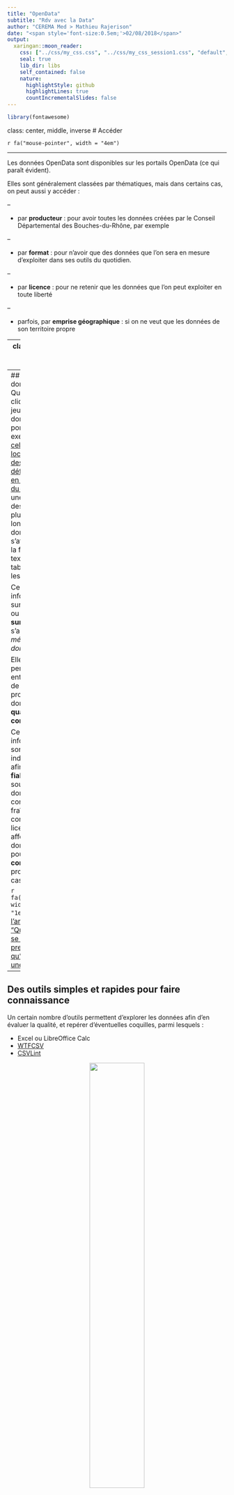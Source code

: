 ```yaml
---
title: "OpenData"
subtitle: "Rdv avec la Data"
author: "CEREMA Med > Mathieu Rajerison"
date: "<span style='font-size:0.5em;'>02/08/2018</span>"
output:
  xaringan::moon_reader:
    css: ["../css/my_css.css", "../css/my_css_session1.css", "default", "default-fonts"]
    seal: true
    lib_dir: libs
    self_contained: false
    nature:
      highlightStyle: github
      highlightLines: true
      countIncrementalSlides: false
---
```

```r
library(fontawesome)
```

class: center, middle, inverse
# Accéder

`r fa("mouse-pointer", width = "4em")` 

<!-- !! métiers de la donnée -->
<!-- !! http://eduscol.education.fr/sti/sites/eduscol.education.fr.sti/files/ressources/pedagogiques/693/693-isn-opendatadocument-ressource-prof.pdf -->

---

Les données OpenData sont disponibles sur les portails OpenData (ce qui paraît évident).

Elles sont généralement classées par thématiques, mais dans certains cas, on peut aussi y accéder :

--

- par **producteur** : pour avoir toutes les données créées par le Conseil Départemental des Bouches-du-Rhône, par exemple

--

- par **format** : pour n'avoir que des données que l'on sera en mesure d'exploiter dans ses outils du quotidien.

--

- par **licence** : pour ne retenir que les données que l'on peut exploiter en toute liberté

--

- parfois, par **emprise géographique** : si on ne veut que les données de son territoire propre

---
class: center, middle, inverse

# Faire connaissance

`r fa("comment", width = "4em")` 
---
## Méta-données
Quand on clique sur un jeu de données du portail, par exemple [celui-ci sur la localisation des défribrillateurs en Bouches-du-Rhône](https://trouver.datasud.fr/dataset/defibrillateurs-en-region-provence-alpes-cote-dazur), une description plus ou moins longue de la donnée s'affiche sous la forme de texte ou de tableau (voire les deux).

Ces informations sur la donnée, ou **données sur la donnée**, s'appellent les *méta-données*.

Elles permettent entre autres de savoir **qui** a produit la donnée, **quand** et **comment**.

Ces informations sont indispensables afin de **fiabiliser** la source d'une donnée, connaître sa fraîcheur, connaître la licence affectée à la donnée, pouvoir **contacter** le producteur le cas échéant.

`r fa("readme", width = "1em")` [Lire l'article "Questions à se poser la première fois qu'on consulte une donnée"](http://rex-analytics.com/data-analysis-questions-to-ask-the-first-time/)

---
## Des outils simples et rapides pour faire connaissance

Un certain nombre d'outils permettent d'explorer les données afin d'en évaluer la qualité, et repérer d'éventuelles coquilles, parmi lesquels :

- Excel ou LibreOffice Calc
- [WTFCSV](https://datajournalism.tools/ddjtool/wtfcsv/) 
- [CSVLint](http://csvlint.io/)

<center><img src=https://i0.wp.com/datajournalism.tools/wp-content/uploads/WTFcsv.png?w=970&ssl=1 width=50%></img></center>

---
class: center, middle, inverse
# Synthétiser la donnée

`r fa("filter", width = "4em")` 
---
## Agréger
L'agrégation de données consiste à réaliser des **opérations d'englobage** telles que le comptage, la moyenne, le minimum, le maximum, somme à des niveaux d'organisation hiérarchique supérieurs.

L'agrégation des données simplifie l'information en la rendant **moins granulaire** et dans certains cas, permet d'**anonymiser** la donnée individuelle.

> Par exemple, je pourrais vouloir le nombre d'habitants par département à partir de celui par commune ou le revenu médian par commune à partir de celui par quartier.

---
## Visualiser
### Infographie
Les données statistiques sont naturellement difficilement interprétables quand elles sont présentées de façon brute sous forme de tableau. 

Qui a déjà vu de grands tableaux dans la partie Économie du journal "Le Monde", par exemple ?

C'est pourquoi il est d'usage de les retranscrire de façon visuelle sous forme de graphiques. Cette pratique s'appelle l'**infographie** ou **Data-visualisation**.

---

<center><img src=https://upload.wikimedia.org/wikipedia/commons/thumb/5/5f/Minard%27s_Map_%28vectorized%29.svg/800px-Minard%27s_Map_%28vectorized%29.svg.png width=80%></img></center>

Tracer des **courbes à partir de séries temporelles**, représenter des **camemberts** ou des diagrammes en **barres** permet très rapidement de repérer des motifs intéressants dans les données.

Selon le type de données rencontré, on n'utilisera pas forcément le même type de graphiques (voir l'excellent site [Data To Viz](https://www.data-to-viz.com/)) et il existe des façons de représenter la donnée très originales (voir [xeno.graphics](https://xeno.graphics/)).

---

### Cartographie
Aussi, quand cela est possible, la cartographie permet de voir des **dynamiques spatiales** à l'oeuvre et de **croiser des informations territorialiées** par le jeu des superpositions de couches d'informations

<center><img src=https://i2.wp.com/francaisdenosregions.com/wp-content/uploads/2016/12/avec-corse.png?resize=664%2C659&ssl=1 width=60%></img></center>

---
class: center, middle, inverse
# Calculer, détecter et prédire

`r fa("microchip", width = "4em")` 
---
## Stats
Les statistiques correspondent à l'emploi de procédures mathématiques appliquées aux données, afin de **révéler des motifs** difficilement visibles "à l'oeil nu".

--

## Machine learning
Le machine learning correspond à l'emploi d'algorithmes qui permettent de **prédire** des valeurs (par exemple dans le futur), voire de **regrouper** des données entre elles sur la base de leur ressemblance.

--

## Deep learning
L'apprentissage profond est une sous-branche du machine learning, qui sous-tend l'**intelligence artificielle**, se base sur des **réseaux de neurones** qui miment le fonctionnement du cerveau humain. 

Il consiste à créer un réseau capable de prédire une valeur après avoir appris depuis une multitude d'expériences et d'échantillons de données.

---
class: center, middle, inverse
# Métiers de la data<br><i>(La data, c'est leur dada)</i>

`r fa("briefcase", width = "3em")` 

---
Une société submergée par des masses d'informations, pour certaines à haute valeur ajoutée, a besoin de personnes sachant s'y retrouver et jongler avec ces dernières. 

Des métiers commencent à apparaître, tournés autour de l'exploitation et la valorisation des données

---

### Data scientist
Le Data scientist est un profil à la mode qui correspond à des personnes en mesure d'**accéder**, **traiter** et **manipuler** n'importe quel type de données et d'en révéler certains motifs par le biais de la visualisation ou de la statistique

<center><img src=https://thumbor.forbes.com/thumbor/960x0/https%3A%2F%2Fblogs-images.forbes.com%2Flouiscolumbus%2Ffiles%2F2017%2F12%2FLinkedIn-top-25-emerging-jobs.jpg width=60%></img></center>

---

### CDO ou Chief Data Officer
On connaissait les CEO (Chief Economy Officer) ou CTO (Chief Technical Officer). Les CDO (pour Chief Data Officer) sont chargés de la **politique** d'ouverture des données d'une institution. 

Le rôle du CDO est généralement d'**animer** un réseau de correspondants données, de recenser l'ensemble des données et d'en assurer la diffusion.

Au MTES, ce rôle est assuré par la Superviseure Générale des Données.

---

### Chief Privacy Officer
Le Chief Privacy Officer, ou chef de la protection des données personnelles, doit **garantir la mise en oeuvre du RGPD**, soit que les données mises à disposition ne comportent pas d'informations à caractère sensible et personnel.

---
class: center, middle, inverse
# Communautés

`r fa("people-carry", width = "4em")` 
---
## Evènements
###Les hackathons, data camps
Les data camps sont des évènements où des personnes intéressées par la Data **échangent** autour des données, que ce soit au niveau des **méthodes**, de **jeux de données** qui sont intéressants ou dont il serait utile de disposer.

Les hackathons, à dimension plus **technique**, sont des évènements où des personnes, geeks ou non, se réunissent sur une période assez courte (un ou deux jours) afin de répondre à certaines questions par l'exploration de données et/ou la création de prototypes applicatifs (POC ou Preuves de Concept)

--

###Les Carto-parties
Les carto-parties sont des évènements organisés par des contributeurs OpenStreetMap visant à associer le plus souvent des personnes d'espaces périphériques (banlieues, ruraux) à la cartographie de leur commune sur OSM.
---
## Les lieux
### Data labs, infolabs
Les data labs ou info labs sont comparables aux fab labs dans la philosophie sauf qu'on n'y apprend pas à manier des imprimantes laser mais qu'on y échange autour de données ou outils relatifs à celles-ci (extraction, exploration, datavisualisation,...)

---
## Les forums
Le forum [teamopendata](https://teamopendata.org/) permet d'échanger virtuellement autour de l'OpenData. 

On y apprend beaucoup de choses concernant l'actualité liée à l'ouverture des données : évènements, tournants législatifs, revue du web.

C'est le "lieu" idéal où poser ses questions sur l'OpenData.